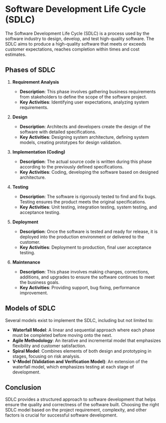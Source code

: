 # Software Development Life Cycle (SDLC)

The Software Development Life Cycle (SDLC) is a process used by the software industry to design, develop, and test high-quality software. The SDLC aims to produce a high-quality software that meets or exceeds customer expectations, reaches completion within times and cost estimates.

## Phases of SDLC

1. **Requirement Analysis**

   - **Description**: This phase involves gathering business requirements from stakeholders to define the scope of the software project.
   - **Key Activities**: Identifying user expectations, analyzing system requirements.

2. **Design**

   - **Description**: Architects and developers create the design of the software with detailed specifications.
   - **Key Activities**: Designing system architecture, defining system models, creating prototypes for design validation.

3. **Implementation (Coding)**

   - **Description**: The actual source code is written during this phase according to the previously defined specifications.
   - **Key Activities**: Coding, developing the software based on designed architecture.

4. **Testing**

   - **Description**: The software is rigorously tested to find and fix bugs. Testing ensures the product meets the original specifications.
   - **Key Activities**: Unit testing, integration testing, system testing, and acceptance testing.

5. **Deployment**

   - **Description**: Once the software is tested and ready for release, it is deployed into the production environment or delivered to the customer.
   - **Key Activities**: Deployment to production, final user acceptance testing.

6. **Maintenance**
   - **Description**: This phase involves making changes, corrections, additions, and upgrades to ensure the software continues to meet the business goals.
   - **Key Activities**: Providing support, bug fixing, performance improvement.

## Models of SDLC

Several models exist to implement the SDLC, including but not limited to:

- **Waterfall Model**: A linear and sequential approach where each phase must be completed before moving onto the next.
- **Agile Methodology**: An iterative and incremental model that emphasizes flexibility and customer satisfaction.
- **Spiral Model**: Combines elements of both design and prototyping in stages, focusing on risk analysis.
- **V-Model (Validation and Verification Model)**: An extension of the waterfall model, which emphasizes testing at each stage of development.

## Conclusion

SDLC provides a structured approach to software development that helps ensure the quality and correctness of the software built. Choosing the right SDLC model based on the project requirement, complexity, and other factors is crucial for successful software development.
